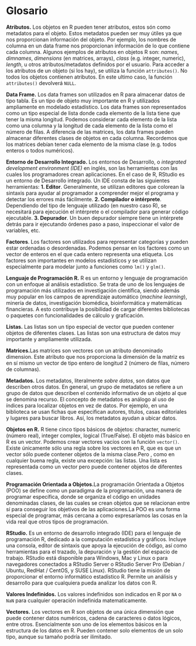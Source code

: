 # Glosario

**Atributos.** Los objetos en R pueden tener atributos, estos són como metadatos para el objeto. Estos metadatos pueden ser muy útiles ya que nos proporcionan información del objeto. Por ejemplo, los nombres de columna en un data frame nos proporcionan información de lo que contiene cada columna. Algunos ejemplos de atributos en objetos R son: *names*, *dimnames*, *dimensions* (en matrices, arrays), *class* (e.g. integer, numeric), *length*, u otros atributos/metadatos definidos por el usuario. Para acceder a los atributos de un objeto (si los hay), se utiliza la función `attributes()`. No todos los objetos contienen atributos.  En este ultimo caso, la función `attributes()` devolverá `NULL`.

**Data Frame.** Los data frames son utilizados en R para almacenar datos de tipo tabla. Es un tipo de objeto muy importante en R y utilizados ampliamente en modelado estadístico. Los data frames son representados como un tipo especial de lista donde cada elemento de la lista tiene que tener la misma longitud. Podemos considerar cada elemento de la lista como una columna y la longitud de cada elemento de la lista como el número de filas. A diferencia de las matrices, los data frames pueden almacenar diferentes clases de objetos en cada columna. Recordemos que los matrices debían tener cada elemento de la misma clase (e.g. todos enteros o todos numéricos).

**Entorno de Desarrollo Integrado.** Los entornos de Desarrollo, o *integrated development environment (IDE)* en inglés, son las herramientas con las cuales los programadores crean aplicaciones. En el caso de R, RStudio es un entorno de Desarrollo integrado. Un IDE consta de las siguientes herramientas: **1.	Editor**. Generalmente, se utilizan editores que colorean la sintaxis para ayudar al programador a comprender mejor el programa y detectar los errores más fácilmente. 
**2.	Compilador o intérprete**. Dependiendo del tipo de lenguaje utilizado (en nuestro caso R), se necesitará para ejecución el intérprete o el compilador para generar código ejecutable. 
**3.	Depurador**. Un buen depurador siempre tiene un intérprete detrás para ir ejecutando órdenes paso a paso, inspeccionar el valor de variables, etc.

**Factores**. Los factores son utilizados para representar categorías y pueden estar ordenadas o desordenadas. Podemos pensar en los factores como un vector de enteros en el que cada entero representa una etiqueta. Los factores son importantes en modelos estadísticos y se utilizan especialmente para modelar junto a funciones como `lm()` y `glm()`.

**Lenguaje de Programación R.** R es un entorno y lenguaje de programación con un enfoque al análisis estadístico. Se trata de uno de los lenguajes de programación más utilizados en investigación científica, siendo además muy popular en los campos de aprendizaje automático (*machine learning*), minería de datos, investigación biomédica, bioinformática y matemáticas financieras. A esto contribuye la posibilidad de cargar diferentes bibliotecas o paquetes con funcionalidades de cálculo y graficación.

**Listas.** Las listas son un tipo especial de vector que pueden contener objetos de diferentes clases. Las listas son una estructura de datos muy importante y ampliamente utilizada.

**Matrices.**Las matrices son vectores con un atributo denominado dimension. Este atributo que nos proporciona la dimensión de la matriz es en sí mismo un vector de tipo entero de longitud 2 (número de filas, número de columnas).

**Metadatos.** Los metadatos, literalmente *sobre datos*, son datos que describen otros datos. En general, un grupo de metadatos se refiere a un grupo de datos que describen el contenido informativo de un objeto al que se denomina recurso. El concepto de metadatos es análogo al uso de índices para localizar objetos en vez de datos. Por ejemplo, en una biblioteca se usan fichas que especifican autores, títulos, casas editoriales y lugares para buscar libros. Así, los metadatos ayudan a ubicar datos.

**Objetos en R.** R tiene cinco tipos básicos de objetos: character, numeric (número real), integer
complex, logical (True/False). El objeto más básico en R es un vector. Podemos crear vectores vacíos con la función `vector()`. Existe únicamente sólo una regla sobre los vectores en R, que es que un vector sólo puede contener objetos de la misma clase.Pero , como en cualquier buena regla, existe una excepción: las listas. Una lista es representada como un vector pero puede contener objetos de diferentes clases. 

**Programación Orientada a Objetos.**La programación Orientada a Objetos (POO) se define como un paradigma de la programación, una manera de programar específica, donde se organiza el código en unidades denominadas clases, de las cuales se crean objetos que se relacionan entre sí para conseguir los objetivos de las aplicaciones.La POO es una forma especial de programar, más cercana a como expresaríamos las cosas en la vida real que otros tipos de programación.

**RStudio.** Es un entorno de desarrollo integrado (IDE) para el lenguaje de programación R, dedicado a la computación estadística y gráficos. Incluye una consola, editor de sintaxis que apoya la ejecución de código, así como herramientas para el trazado, la depuración y la gestión del espacio de trabajo. RStudio está disponible para Windows, Mac y Linux o para navegadores conectados a RStudio Server o RStudio Server Pro (Debian / Ubuntu, RedHat / CentOS, y SUSE Linux). RStudio tiene la misión de proporcionar el entorno informático estadístico R. Permite un análisis y desarrollo para que cualquiera pueda analizar los datos con R.

**Valores Indefinidos.** Los valores indefinidos son indicados en R por `NA` o `NaN` para cualquier operación indefinida matematicamente.

**Vectores.** Los vectores en R son objetos de una única dimensión que puede contener datos numéricos, cadena de caracteres o datos lógicos, entre otros. Esencialmente son uno de los elementos básicos en la estructura de los datos en R. Pueden contener solo elementos de un solo tipo, aunque su tamaño podría ser ilimitado.